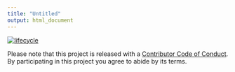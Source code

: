 ```yaml
---
title: "Untitled"
output: html_document
---
```


[![lifecycle](https://img.shields.io/badge/lifecycle-experimental-orange.svg)](https://www.tidyverse.org/lifecycle/#experimental)



Please note that this project is released with a [Contributor Code of Conduct](CODE_OF_CONDUCT.md).
  By participating in this project you agree to abide by its terms.
